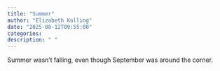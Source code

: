 ```yaml
---
title: "Summer"
author: "Elizabeth Kolling"
date: "2025-08-12T09:55:00"
categories: 
description: " "
---
```



Summer wasn't falling, even though September was around the corner.